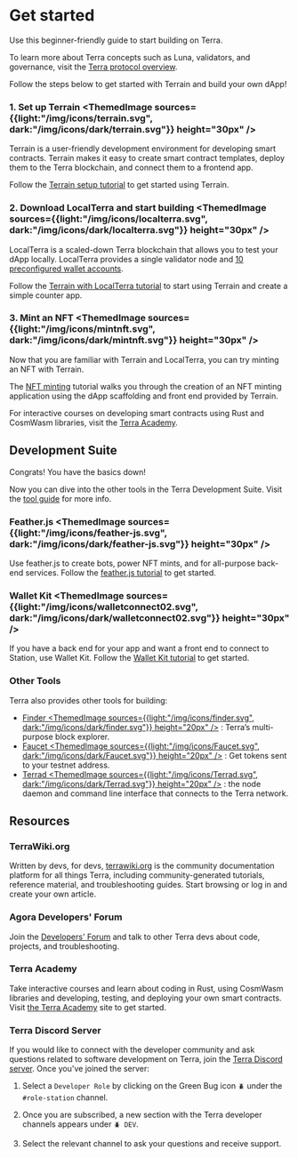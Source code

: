 
# Get started

Use this beginner-friendly guide to start building on Terra.

<Admonition type="tip" icon="💡" title="Learn about Terra">

To learn more about Terra concepts such as Luna, validators, and governance, visit the [Terra protocol overview](../learn/protocol.mdx).

</Admonition>

Follow the steps below to get started with Terrain and build your own dApp!

### 1. Set up Terrain <ThemedImage sources={{light:"/img/icons/terrain.svg", dark:"/img/icons/dark/terrain.svg"}} height="30px" />

Terrain is a user-friendly development environment for developing smart contracts. Terrain makes it easy to create smart contract templates, deploy them to the Terra blockchain, and connect them to a frontend app.

Follow the [Terrain setup tutorial](./terrain/initial-setup.mdx) to get started using Terrain.

### 2. Download LocalTerra and start building <ThemedImage sources={{light:"/img/icons/localterra.svg", dark:"/img/icons/dark/localterra.svg"}} height="30px" />

LocalTerra is a scaled-down Terra blockchain that allows you to test your dApp locally. LocalTerra provides a single validator node and [10 preconfigured wallet accounts](./localterra/accounts.mdx).

Follow the [Terrain with LocalTerra tutorial](./terrain/using-terrain-localterra.mdx) to start using Terrain and create a simple counter app.

### 3. Mint an NFT <ThemedImage sources={{light:"/img/icons/mintnft.svg", dark:"/img/icons/dark/mintnft.svg"}} height="30px" />

Now that you are familiar with Terrain and LocalTerra, you can try minting an NFT with Terrain.

The [NFT minting](./terrain/mint-an-nft.mdx) tutorial walks you through the creation of an NFT minting application using the dApp scaffolding and front end provided by Terrain.

<Admonition type="tip" icon="💡" title="Terra Academy">

For interactive courses on developing smart contracts using Rust and CosmWasm libraries, visit the [Terra Academy](https://academy.station.money).

</Admonition>

## Development Suite

Congrats! You have the basics down!

Now you can dive into the other tools in the Terra Development Suite. Visit the [tool guide](which-tools.mdx) for more info.

### Feather.js <ThemedImage sources={{light:"/img/icons/feather-js.svg", dark:"/img/icons/dark/feather-js.svg"}} height="30px" />

Use feather.js to create bots, power NFT mints, and for all-purpose back-end services. Follow the [feather.js tutorial](./feather-js/getting-started.mdx) to get started.

### Wallet Kit <ThemedImage sources={{light:"/img/icons/walletconnect02.svg", dark:"/img/icons/dark/walletconnect02.svg"}} height="30px" />

If you have a back end for your app and want a front end to connect to Station, use Wallet Kit. Follow the [Wallet Kit tutorial](wallet-kit/getting-started.mdx) to get started.

### Other Tools

Terra also provides other tools for building:

- [Finder <ThemedImage sources={{light:"/img/icons/finder.svg", dark:"/img/icons/dark/finder.svg"}} height="20px" />](https://finder.station.money) : Terra’s multi-purpose block explorer.
- [Faucet <ThemedImage sources={{light:"/img/icons/Faucet.svg", dark:"/img/icons/dark/Faucet.svg"}} height="20px" />](https://faucet.station.money) : Get tokens sent to your testnet address.
- [Terrad <ThemedImage sources={{light:"/img/icons/Terrad.svg", dark:"/img/icons/dark/Terrad.svg"}} height="20px" />](terrad/install-terrad.mdx) : the node daemon and command line interface that connects to the Terra network.

## Resources

### TerraWiki.org

Written by devs, for devs, [terrawiki.org](http://terrawiki.org) is the community documentation platform for all things Terra, including community-generated tutorials, reference material, and troubleshooting guides. Start browsing or log in and create your own article.

### Agora Developers' Forum

Join the [Developers' Forum](https://agora.station.money/c/developer/20) and talk to other Terra devs about code, projects, and troubleshooting.

### Terra Academy

Take interactive courses and learn about coding in Rust, using CosmWasm libraries and developing, testing, and deploying your own smart contracts. Visit [the Terra Academy](https://academy.station.money) site to get started.

### Terra Discord Server

If you would like to connect with the developer community and ask questions related to software development on Terra, join the [Terra Discord server](https://terra.sc/discord). Once you've joined the server:

1.  Select a `Developer Role` by clicking on the Green Bug icon `🪲` under the `#role-station` channel.

2.  Once you are subscribed, a new section with the Terra developer channels appears under `🪲 DEV`.

3.  Select the relevant channel to ask your questions and receive support.
